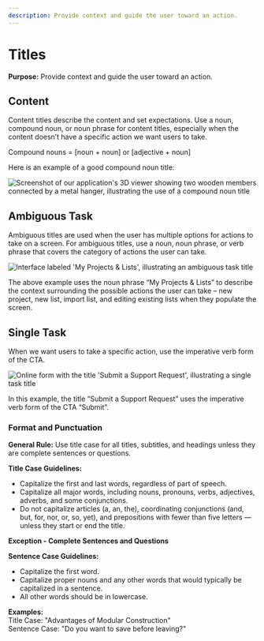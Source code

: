 ```yaml
---
description: Provide context and guide the user toward an action.
---
```


# Titles

**Purpose:** Provide context and guide the user toward an action.

## Content

Content titles describe the content and set expectations. Use a noun, compound noun, or noun phrase for content titles, especially when the content doesn’t have a specific action we want users to take.

Compound nouns = [noun + noun] or [adjective + noun]

Here is an example of a good compound noun title:

![Screenshot of our application's 3D viewer showing two wooden members connected by a metal hanger, illustrating the use of a compound noun title](/img/3DViewer_CompoundNounTitle.png)

## Ambiguous Task

Ambiguous titles are used when the user has multiple options for actions to take on a screen. For ambiguous titles, use a noun, noun phrase, or verb phrase that covers the category of actions the user can take.

![Interface labeled 'My Projects & Lists', illustrating an ambiguous task title](/img/AmbiguousTask_Title.png)

The above example uses the noun phrase “My Projects & Lists” to describe the context surrounding the possible actions the user can take – new project, new list, import list, and editing existing lists when they populate the screen.

## Single Task

When we want users to take a specific action, use the imperative verb form of the CTA.

![Online form with the title 'Submit a Support Request', illustrating a single task title](/img/SingleTask_Title.png)

In this example, the title “Submit a Support Request” uses the imperative verb form of the CTA “Submit”.

### Format and Punctuation

**General Rule:** Use title case for all titles, subtitles, and headings unless they are complete sentences or questions.

**Title Case Guidelines:**
- Capitalize the first and last words, regardless of part of speech.
- Capitalize all major words, including nouns, pronouns, verbs, adjectives, adverbs, and some conjunctions.
- Do not capitalize articles (a, an, the), coordinating conjunctions (and, but, for, nor, or, so, yet), and prepositions with fewer than five letters — unless they start or end the title.

**Exception - Complete Sentences and Questions**

**Sentence Case Guidelines:**
- Capitalize the first word.
- Capitalize proper nouns and any other words that would typically be capitalized in a sentence.
- All other words should be in lowercase.

**Examples:**  
Title Case: "Advantages of Modular Construction"  
Sentence Case: "Do you want to save before leaving?"
